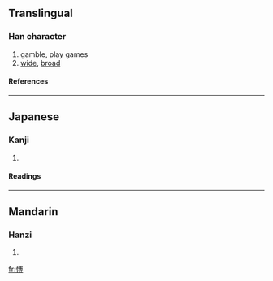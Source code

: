{{see|博}}

==Translingual==
===Han character===
{{Han char|rn=61|rad=心|as=10|sn=13|four=|canj=心戈月戈 (PIBI)}}
# gamble, play games
# [[wide]], [[broad]]
====References====
{{Han ref|kx=0397.040|dkj=11028|hdz=42336.030|uh=613D|ud=24893}}
----
==Japanese==
===Kanji===
{{ja-kanji|grade=|rs=心10}}
# {{defn|Japanese}} 
====Readings====
{{ja-readings|on=[[はく]] (haku)|kun=[[ひろい]] (hiroi), [[ひろめる]] (hiromeru)}}
----
==Mandarin==
===Hanzi===
{{cmn-hanzi|pin=[[bó]] ([[bo2]])|wg=po<sup>2</sup>}}
# {{defn|Mandarin}}

[[fr:愽]]